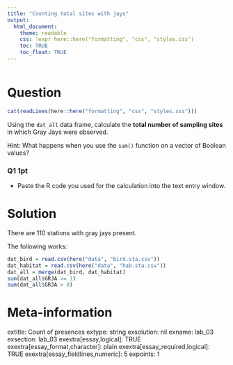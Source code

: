 ```yaml
---
title: "Counting total sites with jays"
output:  
  html_document:
    theme: readable
    css: !expr here::here("formatting", "css", "styles.css")
    toc: TRUE
    toc_float: TRUE
---
```



```r
```


Question
========

```r
cat(readLines(here::here("formatting", "css", "styles.css")))
```

Using the `dat_all` data frame, calculate the **total number of sampling sites** in which Gray Jays were observed.

Hint: What happens when you use the `sum()` function on a vector of Boolean values?


<div class="questionborder">

### Q1 1pt

- Paste the R code you used for the calculation into the text entry window.

</div>



Solution
========

There are 110 stations with gray jays present.



The following works:
```r
dat_bird = read.csv(here("data", "bird.sta.csv"))
dat_habitat = read.csv(here("data", "hab.sta.csv"))
dat_all = merge(dat_bird, dat_habitat)
sum(dat_all$GRJA >= 1)
sum(dat_all$GRJA > 0)
```


Meta-information
================
extitle: Count of presences
extype: string
exsolution: nil
exname: lab_03
exsection: lab_03
exextra[essay,logical]: TRUE
exextra[essay_format,character]: plain
exextra[essay_required,logical]: TRUE
exextra[essay_fieldlines,numeric]: 5
expoints: 1
